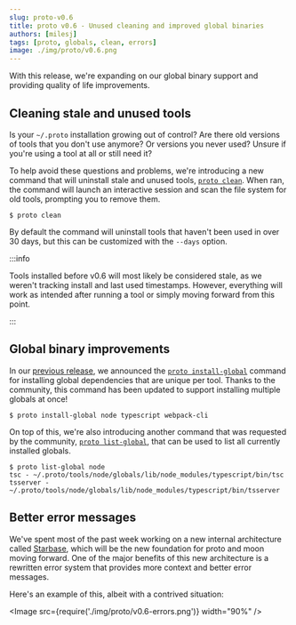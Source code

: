 ```yaml
---
slug: proto-v0.6
title: proto v0.6 - Unused cleaning and improved global binaries
authors: [milesj]
tags: [proto, globals, clean, errors]
image: ./img/proto/v0.6.png
---
```



With this release, we're expanding on our global binary support and providing quality of life
improvements.

<!--truncate-->

## Cleaning stale and unused tools

Is your `~/.proto` installation growing out of control? Are there old versions of tools that you
don't use anymore? Or versions you never used? Unsure if you're using a tool at all or still need
it?

To help avoid these questions and problems, we're introducing a new command that will uninstall
stale and unused tools, [`proto clean`](/docs/proto/commands/clean). When ran, the command will
launch an interactive session and scan the file system for old tools, prompting you to remove them.

```shell
$ proto clean
```

By default the command will uninstall tools that haven't been used in over 30 days, but this can be
customized with the `--days` option.

:::info

Tools installed before v0.6 will most likely be considered stale, as we weren't tracking install and
last used timestamps. However, everything will work as intended after running a tool or simply
moving forward from this point.

:::

## Global binary improvements

In our [previous release](./proto-v0.5), we announced the
[`proto install-global`](/docs/proto/commands/install-global) command for installing global
dependencies that are unique per tool. Thanks to the community, this command has been updated to
support installing multiple globals at once!

```shell
$ proto install-global node typescript webpack-cli
```

On top of this, we're also introducing another command that was requested by the community,
[`proto list-global`](/docs/proto/commands/list-global), that can be used to list all currently
installed globals.

```shell
$ proto list-global node
tsc - ~/.proto/tools/node/globals/lib/node_modules/typescript/bin/tsc
tsserver - ~/.proto/tools/node/globals/lib/node_modules/typescript/bin/tsserver
```

## Better error messages

We've spent most of the past week working on a new internal architecture called
[Starbase](https://github.com/moonrepo/starbase), which will be the new foundation for proto and
moon moving forward. One of the major benefits of this new architecture is a rewritten error system
that provides more context and better error messages.

Here's an example of this, albeit with a contrived situation:

<Image src={require('./img/proto/v0.6-errors.png')} width="90%" />
